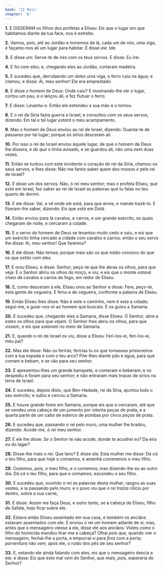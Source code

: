 ```yaml
---
book: 'II Reis'
chapter: '6'
---
```


**1.** E DISSERAM os filhos dos profetas a Eliseu: Eis que o lugar em que habitamos diante da tua face, nos é estreito.

**2.** Vamos, pois, até ao Jordão e tomemos de lá, cada um de nós, uma viga, e façamo-nos ali um lugar para habitar. E disse *ele:* Ide.

**3.** E disse um: Serve-te de ires com os teus servos. E disse: Eu irei.

**4.** E foi com eles; e, chegando eles ao Jordão, cortaram madeira.

**5.** E sucedeu que, derrubando um *deles* uma viga, o ferro caiu na água; e clamou, e disse: Ai, meu senhor! Ele era emprestado.

**6.** E disse o homem de Deus: Onde caiu? E mostrando-lhe *ele* o lugar, cortou *um* pau, e *o* lançou ali, e fez flutuar o ferro.

**7.** E disse: Levanta-o. Então ele estendeu a sua mão e o tomou.

**8.** E o rei da Síria fazia guerra a Israel; e consultou com os seus servos, dizendo: Em tal e tal lugar *estará* o meu acampamento.

**9.** Mas o homem de Deus enviou ao rei de Israel, dizendo: Guarda-te de passares por tal lugar; porque os sírios desceram ali.

**10.** Por isso o rei de Israel enviou àquele lugar, de que o homem de Deus lhe dissera, e *de que* o tinha avisado, e se guardou ali, não uma nem duas vezes.

**11.** Então se turbou com este incidente o coração do rei da Síria, chamou os seus servos, e lhes disse: Não me fareis saber quem dos nossos *é* pelo rei de Israel?

**12.** E disse um dos servos: Não, ó rei meu senhor; mas o profeta Eliseu, que *está* em Israel, faz saber ao rei de Israel as palavras que tu falas no teu quarto de dormir.

**13.** E ele disse: Vai, e vê onde *ele* está, para que envie, e mande trazê-lo. E fizeram-lhe saber, dizendo: Eis que *está* em Dotã.

**14.** Então enviou para lá cavalos, e carros, e um grande exército, os quais chegaram de noite, e cercaram a cidade.

**15.** E o servo do homem de Deus se levantou muito cedo e saiu, e eis que um exército tinha cercado a cidade com cavalos e carros; então o seu servo lhe disse: Ai, meu senhor! Que faremos?

**16.** E ele disse: Não temas; porque mais são os que estão conosco do que os que *estão* com eles.

**17.** E orou Eliseu, e disse: Senhor, peço-te que lhe abras os olhos, para que veja. E o Senhor abriu os olhos do moço, e viu; e eis que o monte *estava* cheio de cavalos e carros de fogo, em redor de Eliseu.

**18.** E, como desceram a ele, Eliseu orou ao Senhor e disse: Fere, peço-te, esta gente de cegueira. E feriu-a de cegueira, conforme a palavra de Eliseu.

**19.** Então Eliseu lhes disse: Não é este o caminho, nem é esta a cidade; segui-me, e guiar-vos-ei ao homem que buscais. E os guiou a Samaria.

**20.** E sucedeu que, chegando eles a Samaria, disse Eliseu: Ó Senhor, abre a estes os olhos para que vejam. O Senhor lhes abriu os olhos, para que vissem, e eis que *estavam* no meio de Samaria.

**21.** E, quando o rei de Israel os viu, disse a Eliseu: Feri-los-ei, feri-los-ei, meu pai?

**22.** Mas ele disse: Não *os* ferirás; feririas tu os que tomasses prisioneiros com a tua espada e com o teu arco? Põe-lhes diante pão e água, para que comam e bebam, e se vão para seu senhor.

**23.** E apresentou-lhes um grande banquete, e comeram e beberam; e os despediu e foram para seu senhor; e não entraram mais tropas de sírios na terra de Israel.

**24.** E sucedeu, depois disto, que Ben-Hadade, rei da Síria, ajuntou todo o seu exército; e subiu e cercou a Samaria.

**25.** E houve grande fome em Samaria, porque eis que a cercaram, até que se vendeu uma cabeça de um jumento por oitenta peças de prata, e a quarta parte de um cabo de esterco de pombas por cinco *peças* de prata.

**26.** E sucedeu que, passando o rei pelo muro, uma mulher lhe bradou, dizendo: Acode-*me,* ó rei meu senhor.

**27.** E ele lhe disse: *Se* o Senhor te não acode, donde te acudirei *eu?* Da eira ou do lagar?

**28.** Disse-lhe mais o rei: Que tens? E disse ela: Esta mulher me disse: Dá *cá* o teu filho, para que hoje o comamos, e amanhã comeremos o meu filho.

**29.** Cozemos, pois, o meu filho, e o comemos; mas dizendo-lhe eu ao outro dia: Dá *cá* o teu filho, para que o comamos; escondeu o seu filho.

**30.** E sucedeu que, ouvindo o rei as palavras desta mulher, rasgou as suas vestes, e ia passando pelo muro; e o povo viu que *o rei trazia* cilício por dentro, sobre a sua carne,

**31.** E disse: Assim me faça Deus, e outro tanto, se a cabeça de Eliseu, filho de Safate, hoje ficar sobre ele.

**32.** Estava então Eliseu assentado em sua casa, e *também* os anciãos estavam assentados com ele. E enviou o rei um homem adiante de si; mas, antes que o mensageiro viesse a ele, disse ele aos anciãos: Vistes como o filho do homicida mandou tirar-me a cabeça? Olhai *pois que,* quando vier o mensageiro, fechai-lhe a porta, e empurrai-o para *fora* com a porta; *porventura* não *vem,* após ele, o ruído dos pés de seu senhor?

**33.** E, estando ele ainda falando com eles, eis que o mensageiro descia a ele; e disse: Eis que este mal *vem* do Senhor, que mais, *pois,* esperaria do Senhor?